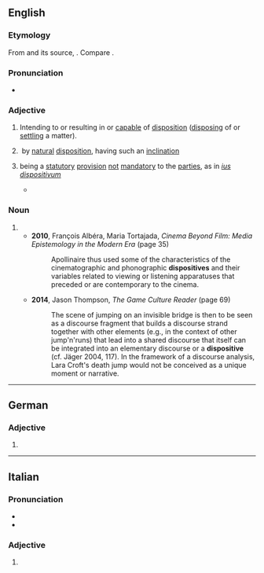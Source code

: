 ==English==

===Etymology===
From {{der|en|frm|dispositif}} and its source, {{der|en|la|dispositus}}. Compare {{cog|pms|dispositiv}}.

===Pronunciation===
* {{a|UK}} {{IPA|en|/dɪˈspɒzɪtɪv/}}

===Adjective===
{{en-adj}}

# Intending to or resulting in or [[capable]] of [[disposition]] ([[disposing]] of or [[settling]] a matter).
#: {{ux|en|We were unable to produce any '''dispositive''' evidence to support our case.}}
# {{lb|en|obsolete}} by [[natural]] [[disposition]], having such an [[inclination]]
# {{lb|en|uncommon|also|_|Euro-English|or|NNSE}} being a [[statutory]] [[provision]] [[not]] [[mandatory]] to the [[party|parties]], as in ''[[ius dispositivum]]''
#* {{quote-book|en|author=prof. JUDr. Helena Barancová, DrSc.|year=2006|location=Brussels|publisher=European Commission – Directorate General for Employment, Social Affairs and Equal Opportunities|title=[https://ec.europa.eu/social/BlobServlet?docId=4624&langId=en Termination of Employment Relationship]: Legal Situation in the Slovak Republic|pages=1–2|url=https://ec.europa.eu/social/BlobServlet?docId=4635&langId=en|passage=The second salient feature of the new Labour Code was an increase in the proportion of '''dispositive''' provisions at the expense  of cogent provisions which, as the subsequent legal development showed, was not quite adequate.}}
#: {{ant|en|cogent}}

===Noun===
{{en-noun}}

# {{alt form|en|dispositif}}
#* '''2010''', François Albéra, Maria Tortajada, ''Cinema Beyond Film: Media Epistemology in the Modern Era'' (page 35)
#*: Apollinaire thus used some of the characteristics of the cinematographic and phonographic '''dispositives''' and their variables related to viewing or listening apparatuses that preceded or are contemporary to the cinema.
#* '''2014''', Jason Thompson, ''The Game Culture Reader'' (page 69)
#*: The scene of jumping on an invisible bridge is then to be seen as a discourse fragment that builds a discourse strand together with other elements (e.g., in the context of other jump'n'runs) that lead into a shared discourse that itself can be integrated into an elementary discourse or a '''dispositive''' (cf. Jäger 2004, 117). In the framework of a discourse analysis, Lara Croft's death jump would not be conceived as a unique moment or narrative.

----

==German==

===Adjective===
{{head|de|adjective form}}

# {{de-adj form of|dispositiv}}

----

==Italian==

===Pronunciation===
* {{it-IPA|dispo[s]itìve}}
* {{hyph|it|di|spo|si|tì|ve}}

===Adjective===
{{head|it|adjective form}}

# {{adj form of|it|dispositivo||f|p}}